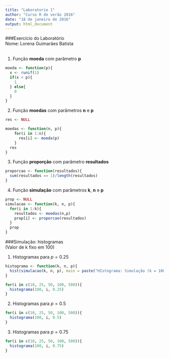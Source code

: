 ```yaml
---
title: "Laboratorio 1"
author: "Curso R de verão 2016"
date: "18 de janeiro de 2016"
output: html_document
---
```

###Exercício do Laboratório  
Nome: Lorena Guimarães Batista  
<br>  

1. Função **moeda** com parâmetro **p** 
```r

moeda <- function(p){
  x <- runif(1)
  if(x < p){
    1
  } else{
    0
  }
}

```  
2. Função **moedas** com parâmetros **n** e **p**  

```r
res <- NULL

moedas <- function(n, p){
    for(i in 1:n){
      res[i] <- moeda(p)
    }
  res
}
```  
3. Função **proporção** com parâmetro **resultados**  

```r
proporcao <- function(resultados){
  sum(resultados == 1)/length(resultados)
}
```  
4. Função **simulação** com parâmetros **k**, **n** e **p**  

```r
prop <- NULL
simulacao <- function(k, n, p){
  for(i in 1:k){
    resultados <- moedas(n,p)
    prop[i] <- proporcao(resultados)
  }
  prop
}
```  
###Simulação: histogramas  
(Valor de k fixo em 100)
<br>  

1. Histogramas para $p=0.25$  
```r
histograma <- function(k, n, p){
  hist(simulacao(k, n, p), main = paste("HIstograma: Simulação (k = 100, n =",n,"p =",p,")"), xlab = "proporção", breaks=50, col="green")
}

for(i in c(10, 25, 50, 100, 500)){
  histograma(100, i, 0.25)
}
```  
2. Histogramas para $p=0.5$  
```r
for(i in c(10, 25, 50, 100, 500)){
  histograma(100, i, 0.5)
}
```  
3. Histogramas para $p=0.75$  
```r
for(i in c(10, 25, 50, 100, 500)){
  histograma(100, i, 0.75)
}
```

